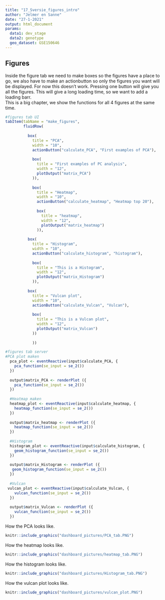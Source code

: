```yaml
---
title: "17_Sversie_figures_intro"
author: "Jelmer en Sanne"
date: "27-1-2021"
output: html_document
params:
  data1: dev_stage
  data2: genotype
  geo_dataset: GSE150646
---
```



## Figures
Inside the figure tab we need to make boxes so the figures have a place to go, we also have to make an actionbutton so only the figures you want will be displayed. For now this doesn't work. Pressing one button will give you all the figures. This will give a long loading time, so we want to add a loading barr.  
This is a big chapter, we show the functions for all 4 figures at the same time.

```r
#figures tab UI
tabItem(tabName = "make_figures",
        fluidRow(
          
          box(
            title = "PCA",
            width = "10",
            actionButton("calculate_PCA", "First examples of PCA"),
            
            box(
              title = "First examples of PC analysis",
              width = "12",
              plotOutput("matrix_PCA")
            )),
            
            box(
              title = "Heatmap",
              width = "10",
              actionButton("calculate_heatmap", "Heatmap top 20"),
              
              box(
                title = "heatmap",
                width = "12",
                plotOutput("matrix_heatmap")
              )),
          
          box(
            title = "Histogram",
            width = "10",
            actionButton("calculate_histogram", "histogram"),
            
            box(
              title = "This is a Histogram",
              width = "12",
              plotOutput("matrix_Histogram")
            )),
          
          box(
            title = "Vulcan plot",
            width = "10",
            actionButton("calculate_Vulcan", "Vulcan"),
            
            box(
              title = "This is a Vulcan plot",
              width = "12",
              plotOutput("matrix_Vulcan")
            ))
          
            ))
```

```r
#figures tab server 
#PCA plot maken
  pca_plot <- eventReactive(input$calculate_PCA, {
    pca_function(se_input = se_2())
  })
  
  output$matrix_PCA <- renderPlot ({
    pca_function(se_input = se_2())
  })
  
  #Heatmap maken
  heatmap_plot <- eventReactive(input$calculate_heatmap, {
    heatmap_function(se_input = se_2())
  })
  
  output$matrix_heatmap <- renderPlot ({
    heatmap_function(se_input = se_2())
  })
  
  #Histogram
  histogram_plot <- eventReactive(input$calculate_histogram, {
    geom_histogram_function(se_input = se_2())
  })
  
  output$matrix_Histogram <- renderPlot ({
   geom_histogram_function(se_input = se_2())
  })
  
  #Vulcan
 vulcan_plot <- eventReactive(input$calculate_Vulcan, {
    vulcan_function(se_input = se_2())
  })
  
  output$matrix_Vulcan <- renderPlot ({
    vulcan_function(se_input = se_2())
  })
```

How the PCA looks like.
```r
knitr::include_graphics("dashboard_pictures/PCA_tab.PNG")
```
How the heatmap looks like.
```r
knitr::include_graphics("dashboard_pictures/heatmap_tab.PNG")
```
How the histogram looks like.
```r
knitr::include_graphics("dashboard_pictures/Histogram_tab.PNG")
```
How the vulcan plot looks like.
```r
knitr::include_graphics("dashboard_pictures/vulcan_plot.PNG")
```

